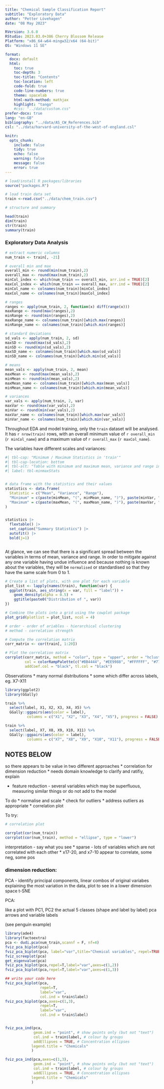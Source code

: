```yaml
---
title: "Chemical Sample Classification Report"
subtitle: "Exploratory Data"
author: "Petter Lövehagen"
date: "08 May 2023"

RVersion: 3.6.0 
RStudio: 2023.03.0+386 Cherry Blossom Release
Platform: "x86_64-w64-mingw32/x64 (64-bit)"
OS: "Windows 11 SE"

format: 
  docx: default
  html:
    toc: true
    toc-depth: 3
    toc-title: "Contents"
    toc-location: left
    code-fold: true
    code-line-numbers: true
    theme: spacelab
    html-math-method: mathjax
    highlight: "tango"
    #css: "../data/custom.css"
prefer-docx: true
lang: "en-GB"
bibliography: "../data/AS_CW_References.bib"
csl: "../data/harvard-university-of-the-west-of-england.csl"

knitr:
  opts_chunk:
    include: false
    tidy: true
    echo: false
    warning: false
    message: false
    error: true
---
```




```r
# load/install R packages/libraries
source("packages.R")

```

```r
# load train data set
train <-read.csv("../data/chem_train.csv")

```

```r
# structure and summary

head(train)
dim(train)
str(train)
summary(train)
```

### Exploratory Data Analysis {#sec-exploratory-data-analysis}

```r
# extract numeric columns
num_train <- train[, -21]

# overall min and max
overall_min <- round(min(num_train),2)
overall_max <- round(max(num_train),2)
minCol_index <- which(num_train == overall_min, arr.ind = TRUE)[2]
maxCol_index <- which(num_train == overall_max, arr.ind = TRUE)[2]
minCol_name <- colnames(num_train)[minCol_index]
maxCol_name <- colnames(num_train)[maxCol_index]

# ranges
ranges <- apply(num_train, 2, function(x) diff(range(x)))
maxRange <- round(max(ranges),2)
minRange <- round(min(ranges),2)
maxRange_name <- colnames(num_train)[which.max(ranges)]
minRange_name <- colnames(num_train)[which.min(ranges)]

# standard deviations
sd_vals <- apply(num_train, 2, sd)
maxSD <- round(max(sd_vals),2)
minSD <- round(min(sd_vals),2)
maxSD_name <- colnames(num_train)[which.max(sd_vals)]
minSD_name <- colnames(num_train)[which.min(sd_vals)]

# means
mean_vals <- apply(num_train, 2, mean)
maxMean <- round(max(mean_vals),2)
minMean <- round(min(mean_vals),2)
maxMean_name <- colnames(num_train)[which.max(mean_vals)]
minMean_name <- colnames(num_train)[which.min(mean_vals)]

# variances
var_vals <- apply(num_train, 2, var)
maxVar <- round(max(var_vals),2)
minVar <- round(min(var_vals),2)
maxVar_name <- colnames(num_train)[which.max(var_vals)]
minVar_name <- colnames(num_train)[which.min(var_vals)]


```
Throughout EDA and model training, only the `train` dataset will be analysed.  It has `r nrow(train)` rows, with an overall minimum value of `r overall_min` (`r minCol_name`) and a maximum value of `r overall_max` (`r maxCol_name`). 

The variables have different scales and variances:

<!-- | Statistic | Min                             | Max                             | -->
<!-- |----------------------------------|-------------------|-------------------| -->
<!-- | Mean      | `r minMean` (`r minMean_name`)   | `r maxMean` (`r maxMean_name`)   | -->
<!-- | Variance  | `r minVar` (`r minVar_name`)     | `r maxVar` (`r maxVar_name`)     | -->
<!-- | Range     | `r minRange` (`r minRange_name`) | `r maxRange` (`r maxRange_name`) | -->

<!-- : Table 4: Statistics across Variables -->


```r
#| tbl-cap: "Minimum / Maximum Statistics in 'train'"
#| tbl-cap-location: bottom
#| tbl-alt: "Table with minimum and maximum mean, variance and range in train dataset"
#| label: tbl-minmaxStats


# data frame with the statistics and their values
statistics <- data.frame(
  Statistic = c("Mean", "Variance", "Range"),
  "Minimum" = c(paste(minMean, "(", minMean_name, ")"), paste(minVar, "(", minVar_name, ")"), paste(minRange, "(", minRange_name, ")")),
  "Maximum" = c(paste(maxMean, "(", maxMean_name, ")"), paste(maxVar, "(", maxVar_name, ")"), paste(maxRange, "(", maxRange_name, ")"))
)


statistics |>
  flextable() |> 
  set_caption("Summary Statistics") |>
  autofit() |> 
  bold(j=1)



```
At glance, we can see that there is a significant spread between the variables in terms of mean, variance and range.  In order to mitigate against any one variable having undue influence and because nothing is known about the variables, they will be `normalised` or  standardised so that they have the same scale from 0 to 1.  




```r
# Create a list of plots, with one plot for each variable
plot_list <- lapply(names(train), function(var) {
  ggplot(train, aes_string(x = var, fill = "label")) +
    geom_density(alpha = 0.5) +
    ggtitle(paste0("Distribution of ", var))
})

# Combine the plots into a grid using the cowplot package
plot_grid(plotlist = plot_list, ncol = 4)

```
```r
# order - order of ariables - hierarchical clustering
# method - correlation strength

# Compute the correlation matrix
corr_matrix <- cor(train[, 1:20])

# Plot the correlation matrix
corrplot(corr_matrix, method = "color", type = "upper", order = "hclust",
         col = colorRampPalette(c("#BB4444", "#EE9988", "#FFFFFF", "#77AADD", "#4477AA"))(200),
         addCoef.col = "black", tl.col = "black")
```


Observations
* many normal distributions
* some which differ across labels, eg. X7-X11

```r
library(ggplot2)
library(GGally)

train %>%
  select(label, X1, X2, X3, X4, X5) %>% 
  GGally::ggpairs(aes(color = label),
          columns = c("X1", "X2", "X3", "X4", "X5"), progress = FALSE) 

```

```r

train %>%
  select(label, X7, X8, X9, X10, X11) %>% 
  GGally::ggpairs(aes(color = label),
          columns = c("X7", "X8", "X9", "X10", "X11"), progress = FALSE) 

```


## NOTES BELOW

so there appears to be value in two different approaches
* correlation for dimension reduction
* needs domain knowledge to clarify and ratifiy, explain

* feature reduction - several variables which may be superfluous, measuring similar things or do not add to the model



To do
* normalise and scale
* check for outliers 
* address outliers as appropriate
* correlation plot

To try:

```r
# correlation plot

corrplot(cor(num_train))
corrplot(cor(num_train), method = "ellipse", type = "lower")
```
interpretation - say what you see
* sparse - lots of variables which are not correlated with each other
* x17-20, and x7-10 appear to correlate, some neg, some pos





### dimension reduction:

PCA - identify principal components, linear combos of original variabes explaining the most variation in the data, plot to see in a lower dimension space
t-SNE

PCA: 

like a plot with PC1, PC2
the actual 5 classes (shape and label by label)
pca arrows and variable labels

(see penguin example)

```r
library(ade4)
library(factoextra)
pca <- dudi.pca(num_train,scannf = F, nf=4)
fviz_pca_biplot(pca)
fviz_pca_biplot(pca, label="var",title="Chemical variables", repel=TRUE)
fviz_screeplot(pca)
get_eigenvalue(pca)
fviz_pca_biplot(pca,repel=T,label="var",axes=c(1,2))
fviz_pca_biplot(pca,repel=T,label="var",axes=c(1,3))
```

```r

## write your code here 
fviz_pca_biplot(pca,
                repel=T,
                label="var",
                col.ind = train$label)
fviz_pca_biplot(pca,axes=c(1,3),
                repel=T,
                label="var",
                col.ind = train$label)


fviz_pca_ind(pca,
             geom.ind = "point", # show points only (but not "text")
             col.ind = train$label, # colour by groups
             addEllipses = TRUE, # Concentration ellipses
            legend.title = "Chemicals"
            )

fviz_pca_ind(pca,axes=c(1,3),
             geom.ind = "point", # show points only (but not "text")
             col.ind = train$label, # colour by groups
             addEllipses = TRUE, # Concentration ellipses
            legend.title = "Chemicals"
            )
```

















